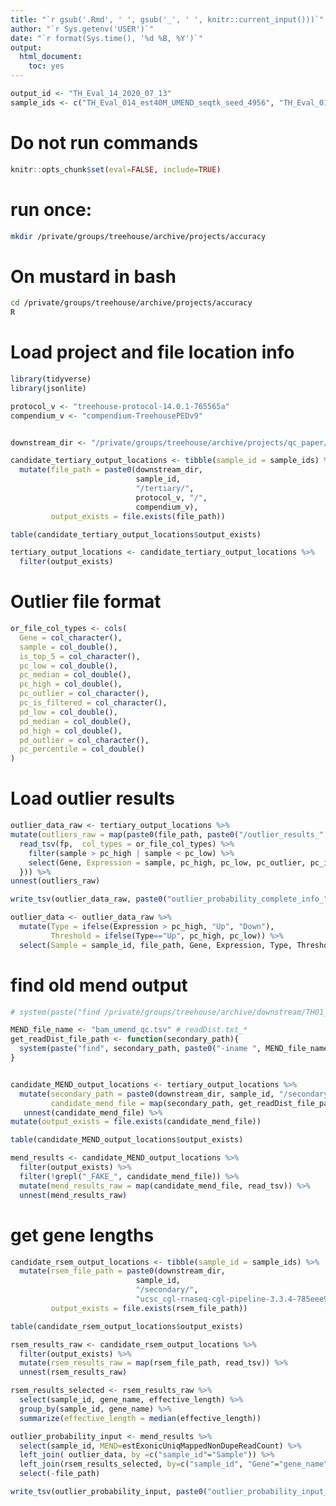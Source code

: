```yaml
---
title: "`r gsub('.Rmd', ' ', gsub('_', ' ', knitr::current_input()))`"
author: "`r Sys.getenv('USER')`"
date: "`r format(Sys.time(), '%d %B, %Y')`"
output:
  html_document:
    toc: yes
---
```

  
  
```r
output_id <- "TH_Eval_14_2020_07_13"
sample_ids <- c("TH_Eval_014_est40M_UMEND_seqtk_seed_4956", "TH_Eval_014_est10M_UMEND_seqtk_seed_8652")

```
  
  
# Do not run commands
```r
knitr::opts_chunk$set(eval=FALSE, include=TRUE)
```

# run once:

```bash

mkdir /private/groups/treehouse/archive/projects/accuracy

```


# On mustard in bash
```bash

cd /private/groups/treehouse/archive/projects/accuracy
R

```


# Load project and file location info
```r

library(tidyverse)
library(jsonlite)

protocol_v <- "treehouse-protocol-14.0.1-765565a"
compendium_v <- "compendium-TreehousePEDv9"


downstream_dir <- "/private/groups/treehouse/archive/projects/qc_paper/round3/downstream/"

candidate_tertiary_output_locations <- tibble(sample_id = sample_ids) %>%
  mutate(file_path = paste0(downstream_dir,
                            sample_id,
                            "/tertiary/",
                            protocol_v, "/",
                            compendium_v),
         output_exists = file.exists(file_path))

table(candidate_tertiary_output_locations$output_exists)

tertiary_output_locations <- candidate_tertiary_output_locations %>%
  filter(output_exists)

```


# Outlier file format
```r

or_file_col_types <- cols(
  Gene = col_character(),
  sample = col_double(),
  is_top_5 = col_character(),
  pc_low = col_double(),
  pc_median = col_double(),
  pc_high = col_double(),
  pc_outlier = col_character(),
  pc_is_filtered = col_character(),
  pd_low = col_double(),
  pd_median = col_double(),
  pd_high = col_double(),
  pd_outlier = col_character(),
  pc_percentile = col_double()
)


```

# Load outlier results
```r
outlier_data_raw <- tertiary_output_locations %>%
mutate(outliers_raw = map(paste0(file_path, paste0("/outlier_results_", sample_id)), function(fp){
  read_tsv(fp,  col_types = or_file_col_types) %>%
    filter(sample > pc_high | sample < pc_low) %>%
    select(Gene, Expression = sample, pc_high, pc_low, pc_outlier, pc_is_filtered)
  })) %>%
unnest(outliers_raw)

write_tsv(outlier_data_raw, paste0("outlier_probability_complete_info_", output_id, ".tsv.gz"))

outlier_data <- outlier_data_raw %>%
  mutate(Type = ifelse(Expression > pc_high, "Up", "Down"),
         Threshold = ifelse(Type=="Up", pc_high, pc_low)) %>% 
  select(Sample = sample_id, file_path, Gene, Expression, Type, Threshold)

```

# find old mend output

```r

# system(paste("find /private/groups/treehouse/archive/downstream/TH01_0053_S01/secondary/ -iname *qc*"), intern=TRUE)

MEND_file_name <- "bam_umend_qc.tsv" # readDist.txt_*
get_readDist_file_path <- function(secondary_path){
  system(paste("find", secondary_path, paste0("-iname ", MEND_file_name)), intern = TRUE)[1]
}


candidate_MEND_output_locations <- tertiary_output_locations %>%
  mutate(secondary_path = paste0(downstream_dir, sample_id, "/secondary/"),
         candidate_mend_file = map(secondary_path, get_readDist_file_path))  %>% 
   unnest(candidate_mend_file) %>%
mutate(output_exists = file.exists(candidate_mend_file))

table(candidate_MEND_output_locations$output_exists)

mend_results <- candidate_MEND_output_locations %>%
  filter(output_exists) %>%
  filter(!grepl("_FAKE_", candidate_mend_file)) %>%
  mutate(mend_results_raw = map(candidate_mend_file, read_tsv)) %>%
  unnest(mend_results_raw)

```

# get gene lengths

```r

candidate_rsem_output_locations <- tibble(sample_id = sample_ids) %>%
  mutate(rsem_file_path = paste0(downstream_dir,
                            sample_id,
                            "/secondary/",
                            "ucsc_cgl-rnaseq-cgl-pipeline-3.3.4-785eee9/RSEM/Hugo/rsem_genes.hugo.results"),
         output_exists = file.exists(rsem_file_path))

table(candidate_rsem_output_locations$output_exists)

rsem_results_raw <- candidate_rsem_output_locations %>%
  filter(output_exists) %>%
  mutate(rsem_results_raw = map(rsem_file_path, read_tsv)) %>%
  unnest(rsem_results_raw)

rsem_results_selected <- rsem_results_raw %>%
  select(sample_id, gene_name, effective_length) %>%
  group_by(sample_id, gene_name) %>%
  summarize(effective_length = median(effective_length))

```


```r

outlier_probability_input <- mend_results %>%
  select(sample_id, MEND=estExonicUniqMappedNonDupeReadCount) %>%
  left_join( outlier_data, by =c("sample_id"="Sample")) %>%
  left_join(rsem_results_selected, by=c("sample_id", "Gene"="gene_name")) %>%
  select(-file_path)

write_tsv(outlier_probability_input, paste0("outlier_probability_input_", output_id, ".tsv"))
```




